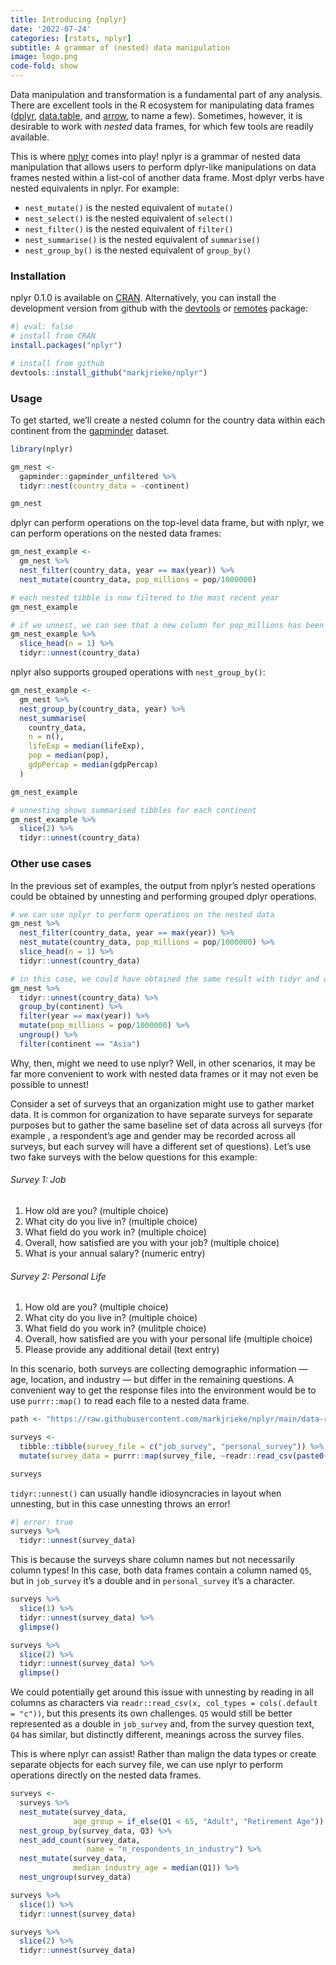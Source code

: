 ```yaml
---
title: Introducing {nplyr}
date: '2022-07-24'
categories: [rstats, nplyr]
subtitle: A grammar of (nested) data manipulation
image: logo.png
code-fold: show
---
```


Data manipulation and transformation is a fundamental part of any analysis. There are excellent tools in the R ecosystem for manipulating data frames ([dplyr](https://dplyr.tidyverse.org/), [data.table](https://rdatatable.gitlab.io/data.table/), and [arrow](https://arrow.apache.org/docs/r/), to name a few). Sometimes, however, it is desirable to work with *nested* data frames, for which few tools are readily available.

This is where [nplyr](https://markjrieke.github.io/nplyr/) comes into play! nplyr is a grammar of nested data manipulation that allows users to perform dplyr-like manipulations on data frames nested within a list-col of another data frame. Most dplyr verbs have nested equivalents in nplyr. For example:

* `nest_mutate()` is the nested equivalent of `mutate()`
* `nest_select()` is the nested equivalent of `select()`
* `nest_filter()` is the nested equivalent of `filter()`
* `nest_summarise()` is the nested equivalent of `summarise()`
* `nest_group_by()` is the nested equivalent of `group_by()`

### Installation

nplyr 0.1.0 is available on [CRAN](https://cran.r-project.org/web/packages/nplyr/index.html). Alternatively, you can install the development version from github with the [devtools](https://cran.r-project.org/package=devtools) or [remotes](https://cran.r-project.org/package=remotes) package:

```r
#| eval: false
# install from CRAN
install.packages("nplyr")

# install from github
devtools::install_github("markjrieke/nplyr")
```

### Usage

To get started, we'll create a nested column for the country data within each continent from the [gapminder](https://cran.r-project.org/package=gapminder) dataset.

```r
library(nplyr)

gm_nest <-
  gapminder::gapminder_unfiltered %>%
  tidyr::nest(country_data = -continent)

gm_nest
```

dplyr can perform operations on the top-level data frame, but with nplyr, we can perform operations on the nested data frames:

```r
gm_nest_example <-
  gm_nest %>%
  nest_filter(country_data, year == max(year)) %>%
  nest_mutate(country_data, pop_millions = pop/1000000)

# each nested tibble is now filtered to the most recent year
gm_nest_example

# if we unnest, we can see that a new column for pop_millions has been created
gm_nest_example %>%
  slice_head(n = 1) %>%
  tidyr::unnest(country_data)
```

nplyr also supports grouped operations with `nest_group_by()`:

```r
gm_nest_example <-
  gm_nest %>%
  nest_group_by(country_data, year) %>%
  nest_summarise(
    country_data,
    n = n(),
    lifeExp = median(lifeExp),
    pop = median(pop),
    gdpPercap = median(gdpPercap)
  )

gm_nest_example

# unnesting shows summarised tibbles for each continent
gm_nest_example %>%
  slice(2) %>%
  tidyr::unnest(country_data)
```

### Other use cases

In the previous set of examples, the output from nplyr's nested operations could be obtained by unnesting and performing grouped dplyr operations.

```r
# we can use nplyr to perform operations on the nested data
gm_nest %>%
  nest_filter(country_data, year == max(year)) %>%
  nest_mutate(country_data, pop_millions = pop/1000000) %>%
  slice_head(n = 1) %>%
  tidyr::unnest(country_data)

# in this case, we could have obtained the same result with tidyr and dplyr
gm_nest %>%
  tidyr::unnest(country_data) %>%
  group_by(continent) %>%
  filter(year == max(year)) %>%
  mutate(pop_millions = pop/1000000) %>%
  ungroup() %>%
  filter(continent == "Asia")
```

Why, then, might we need to use nplyr? Well, in other scenarios, it may be far more convenient to work with nested data frames or it may not even be possible to unnest!

Consider a set of surveys that an organization might use to gather market data. It is common for organization to have separate surveys for separate purposes but to gather the same baseline set of data across all surveys (for example , a respondent's age and gender may be recorded across all surveys, but each survey will have a different set of questions). Let's use two fake surveys with the below questions for this example:

###### Survey 1: Job

1. How old are you? (multiple choice)
2. What city do you live in? (multiple choice)
3. What field do you work in? (multiple choice)
4. Overall, how satisfied are you with your job? (multiple choice)
5. What is your annual salary? (numeric entry)

###### Survey 2: Personal Life

1. How old are you? (multiple choice)
2. What city do you live in? (multiple choice)
3. What field do you work in? (mulitple choice)
4. Overall, how satisfied are you with your personal life (multiple choice)
5. Please provide any additional detail (text entry)

In this scenario, both surveys are collecting demographic information --- age, location, and industry --- but differ in the remaining questions. A convenient way to get the response files into the environment would be to use `purrr::map()` to read each file to a nested data frame.

```r
path <- "https://raw.githubusercontent.com/markjrieke/nplyr/main/data-raw/"

surveys <- 
  tibble::tibble(survey_file = c("job_survey", "personal_survey")) %>%
  mutate(survey_data = purrr::map(survey_file, ~readr::read_csv(paste0(path, .x, ".csv"))))

surveys
```

`tidyr::unnest()` can usually handle idiosyncracies in layout when unnesting, but in this case unnesting throws an error!

```r
#| error: true
surveys %>%
  tidyr::unnest(survey_data)
```

This is because the surveys share column names but not necessarily column types! In this case, both data frames contain a column named `Q5`, but in `job_survey` it's a double and in `personal_survey` it's a character.

```r
surveys %>%
  slice(1) %>%
  tidyr::unnest(survey_data) %>%
  glimpse()

surveys %>%
  slice(2) %>%
  tidyr::unnest(survey_data) %>%
  glimpse()
```

We could potentially get around this issue with unnesting by reading in all columns as characters via `readr::read_csv(x, col_types = cols(.default = "c"))`, but this presents its own challenges. `Q5` would still be better represented as a double in `job_survey` and, from the survey question text, `Q4` has similar, but distinctly different, meanings across the survey files.

This is where nplyr can assist! Rather than malign the data types or create separate objects for each survey file, we can use nplyr to perform operations directly on the nested data frames.

```r
surveys <- 
  surveys %>%
  nest_mutate(survey_data,
              age_group = if_else(Q1 < 65, "Adult", "Retirement Age")) %>%
  nest_group_by(survey_data, Q3) %>%
  nest_add_count(survey_data, 
                 name = "n_respondents_in_industry") %>%
  nest_mutate(survey_data, 
              median_industry_age = median(Q1)) %>%
  nest_ungroup(survey_data)

surveys %>%
  slice(1) %>%
  tidyr::unnest(survey_data)

surveys %>%
  slice(2) %>%
  tidyr::unnest(survey_data)
```

